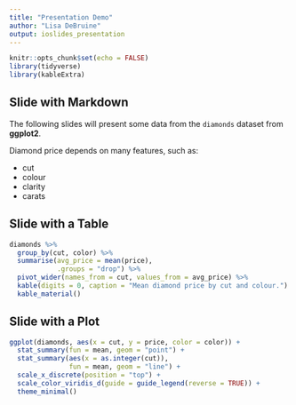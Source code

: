 ```yaml
---
title: "Presentation Demo"
author: "Lisa DeBruine"
output: ioslides_presentation
---
```


```r
knitr::opts_chunk$set(echo = FALSE)
library(tidyverse)
library(kableExtra)
```

## Slide with Markdown

The following slides will present some data from the `diamonds` dataset from **ggplot2**.

Diamond price depends on many features, such as:

- cut
- colour
- clarity
- carats

## Slide with a Table

```r
diamonds %>%
  group_by(cut, color) %>%
  summarise(avg_price = mean(price),
            .groups = "drop") %>%
  pivot_wider(names_from = cut, values_from = avg_price) %>%
  kable(digits = 0, caption = "Mean diamond price by cut and colour.") %>%
  kable_material()
```

## Slide with a Plot

```r
ggplot(diamonds, aes(x = cut, y = price, color = color)) +
  stat_summary(fun = mean, geom = "point") +
  stat_summary(aes(x = as.integer(cut)), 
               fun = mean, geom = "line") +
  scale_x_discrete(position = "top") +
  scale_color_viridis_d(guide = guide_legend(reverse = TRUE)) +
  theme_minimal() 
```

